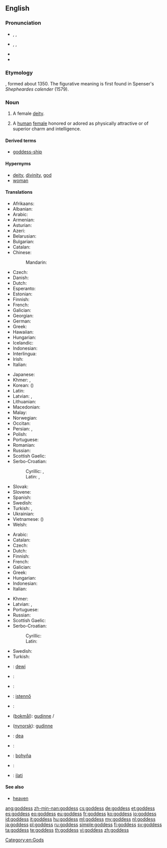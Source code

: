 {{also|Goddess}}
==English==

===Pronunciation===
* {{a|UK}} {{enPR|gŏd'ĕs}}, {{IPA|/ˈɡɒd.ɛs/}}, {{X-SAMPA|/"gQd.es/}}
* {{a|US}} {{enPR|gäd'ǐs}}, {{IPA|/ˈɡɑd.ɪs/}}, {{X-SAMPA|/"gAd.Is/}}
* {{audio|En-us-goddess.ogg|Audio (US)}}
* {{hyphenation|god|dess}}

===Etymology===
{{suffix|god|ess}}, formed about 1350. The figurative meaning is first found in Spenser's ''Shepheardes calender'' (1579).

===Noun===
{{en-noun|es}}

# {{context|religion|lang=en}} A female [[deity]].
# {{context|figuratively|lang=en}} A [[human]] [[female]] honored or adored as physically attractive or of superior charm and intelligence.

====Derived terms====
* [[goddess-ship]]

====Hypernyms====
* [[deity]], [[divinity]], [[god]]
* [[woman]]

====Translations====
{{trans-top|female deity}}
* Afrikaans: {{t-|af|godin}}
* Albanian: {{t-|sq|perëndeshë|f}}
* Arabic: {{t-|ar|إلاهة|f|alt=إلاهة|tr=ʾilāha}}
* Armenian: {{t-|hy|աստվածուհի|tr=astvacuhi|sc=Armn}}
* Asturian: {{t-|ast|diosa|f}}
* Azeri: {{t-|az|ilahə}}
* Belarusian: {{t-|be|багіня|f|tr=bahínja|sc=Cyrl}}
* Bulgarian: {{t+|bg|богиня|f|tr=bogínja}}
* Catalan: {{t-|ca|deessa|f}}
* Chinese:
*: Mandarin: {{t|cmn|女神|tr=nǚshén|sc=Hani}}
* Czech: {{t+|cs|bohyně|f}}
* Danish: {{t-|da|gudinde}}
* Dutch: {{t+|nl|godin}}
* Esperanto: {{t+|eo|diino}}
* Estonian: {{t-|et|jumalanna}}
* Finnish: {{t+|fi|jumalatar}}
* French: {{t+|fr|déesse|f}}
* Galician: {{t+|gl|deusa|f}}
* Georgian: {{t-|ka|ქალღმერთი|tr=k'alḡmert'i|sc=Geor}}
* German: {{t+|de|Göttin|f}}
* Greek: {{t+|el|θεά|f|tr=theá|sc=Grek}}
* Hawaiian: {{tø|haw|akua wahine}}
* Hungarian: {{t+|hu|istennő}}
* Icelandic: {{t+|is|gyðja|f}}
* Indonesian: {{t+|id|Dewi}}
* Interlingua: {{t-|ia|dea}}
* Irish: {{t-|ga|bandia|m}}
* Italian: {{t-|it|diva|f}}
{{trans-mid}}
* Japanese: {{t+|ja|女神|tr=[[めがみ]], megami|sc=Jpan}}
* Khmer: {{t-|km|ព្រះម៉ែ|tr=preah maeh|sc=Khmr}}, {{t+|km|ទេវី|tr=de vi|sc=Khmr}}
* Korean: {{t+|ko|여신|tr=yeosin|sc=Kore}} ({{t+|ko|女神|sc=Kore}})
* Latin: {{t+|la|dea|f}}
* Latvian: {{t-|lv|dieviete|f}}, {{t|lv|dieve|f}}
* Lithuanian: {{t-|lt|deivė|f}}
* Macedonian: {{t-|mk|божица|f|tr=bóžica|sc=Cyrl}}
* Malay: {{t-|ms|dewi}}
* Norwegian: {{t+|no|gudinne|m}}
* Occitan: {{t-|oc|dieusa|f}}
* Persian: {{t+|fa|الهه|tr=elâhe|sc=fa-Arab}}, {{t-|fa|ایزدبانو|tr=izadbânu|sc=fa-Arab}}
* Polish: {{t+|pl|bogini|f}}
* Portuguese: {{t+|pt|deusa|f}}
* Romanian: {{t+|ro|zeiță|f}}
* Russian: {{t+|ru|богиня|f|tr=bogínja}}
* Scottish Gaelic: {{t-|gd|ban-dia|f}}
* Serbo-Croatian:
*: Cyrillic: {{t-|sh|богиња|f}}, {{t-|sh|божица|f}}
*: Latin: {{t-|sh|boginja|f}}, {{t-|sh|božica|f}}
* Slovak: {{t-|sk|bohyňa|f}}
* Slovene: {{t+|sl|boginja|f}}
* Spanish: {{t-|es|diosa|f}}
* Swedish: {{t+|sv|gudinna|c}}
* Turkish: {{t+|tr|tanrıça|f}}, {{t+|tr|ilahe|f}}
* Ukrainian: {{t+|uk|богиня|f|tr=bohýnja|sc=Cyrl}}
* Vietnamese: {{t-|vi|nữ thần}} ({{t-|vi|女神}})
* Welsh: {{t|cy|duwes|f}}
{{trans-bottom}}

{{trans-top|adored or idealized woman}}
* Arabic: {{t-|ar|معبودة|f|alt=معبودة|tr=maʿbuda}}
* Catalan: {{t-|ca|deessa|f}}
* Czech: {{t+|cs|bohyně|f}}
* Dutch: {{t+|nl|schoonheid}}
* Finnish: {{t+|fi|jumalatar}}
* French: {{t+|fr|déesse|f}}
* Galician: {{t+|gl|deusa|f}}
* Greek: {{t+|el|θεά|f|tr=theá|sc=Grek}}
* Hungarian: {{t+|hu|istennő}}
* Indonesian: {{t+|id|Dewi}}
* Italian: {{t-|it|diva|f}}
{{trans-mid}}
* Khmer: {{t-|km|ទេពធីតា|tr=dep thi dar|sc=Khmr}}
* Latvian: {{t|lv|dieviete|f}}, {{t|lv|dieve|f}}
* Portuguese: {{t|pt|deusa|f}}
* Russian: {{t+|ru|богиня|f|tr=bogínja}}
* Scottish Gaelic: {{t-|gd|ban-dia|f}}
* Serbo-Croatian:
*: Cyrillic: {{t-|sh|богиња|f}}
*: Latin: {{t-|sh|boginja|f}}
* Swedish: {{t+|sv|gudinna|c}}
* Turkish: {{t+|tr|tanrıça}}
{{trans-bottom}}

{{checktrans-top}}
* {{ttbc|id}}: [[dewi]]
* {{ttbc|it}}: {{t+|it|dea|f}}
* {{ttbc|is}}: {{t+|is|gyðja|f}}
* {{ttbc|hu}}: [[istennő]] {{f}}
* {{ttbc|la}}: {{t+|la|dea|f}}
* {{ttbc|no}} ([[bokmål]]): [[gudinne]] {{m}}/{{f}}
{{trans-mid}}
* {{ttbc|no}} ([[nynorsk]]): [[gudinne]] {{f}}
* {{ttbc|nov}}: [[dea]]
* {{ttbc|ro}}: {{t+|ro|zeiță|f}}
* {{ttbc|sk}}: [[bohyňa]] {{f}}
* {{ttbc|sl}}: {{t+|sl|boginja|f}}
* {{ttbc|sux}}: [[ilati]]
{{trans-bottom}}

====See also====
* [[heaven]]

[[Category:en:Gods]]

[[ang:goddess]]
[[zh-min-nan:goddess]]
[[cs:goddess]]
[[de:goddess]]
[[et:goddess]]
[[es:goddess]]
[[eo:goddess]]
[[eu:goddess]]
[[fr:goddess]]
[[ko:goddess]]
[[io:goddess]]
[[id:goddess]]
[[it:goddess]]
[[hu:goddess]]
[[ml:goddess]]
[[my:goddess]]
[[nl:goddess]]
[[ja:goddess]]
[[pl:goddess]]
[[ru:goddess]]
[[simple:goddess]]
[[fi:goddess]]
[[sv:goddess]]
[[ta:goddess]]
[[te:goddess]]
[[th:goddess]]
[[vi:goddess]]
[[zh:goddess]]